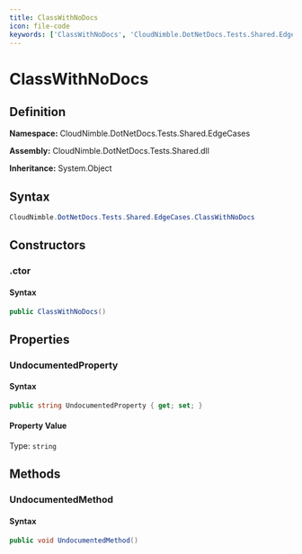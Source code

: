 ```yaml
---
title: ClassWithNoDocs
icon: file-code
keywords: ['ClassWithNoDocs', 'CloudNimble.DotNetDocs.Tests.Shared.EdgeCases.ClassWithNoDocs', 'CloudNimble.DotNetDocs.Tests.Shared.EdgeCases', 'class', 'System.Object']
---
```


# ClassWithNoDocs

## Definition

**Namespace:** CloudNimble.DotNetDocs.Tests.Shared.EdgeCases

**Assembly:** CloudNimble.DotNetDocs.Tests.Shared.dll

**Inheritance:** System.Object

## Syntax

```csharp
CloudNimble.DotNetDocs.Tests.Shared.EdgeCases.ClassWithNoDocs
```

## Constructors

### .ctor

#### Syntax

```csharp
public ClassWithNoDocs()
```

## Properties

### UndocumentedProperty

#### Syntax

```csharp
public string UndocumentedProperty { get; set; }
```

#### Property Value

Type: `string`

## Methods

### UndocumentedMethod

#### Syntax

```csharp
public void UndocumentedMethod()
```

